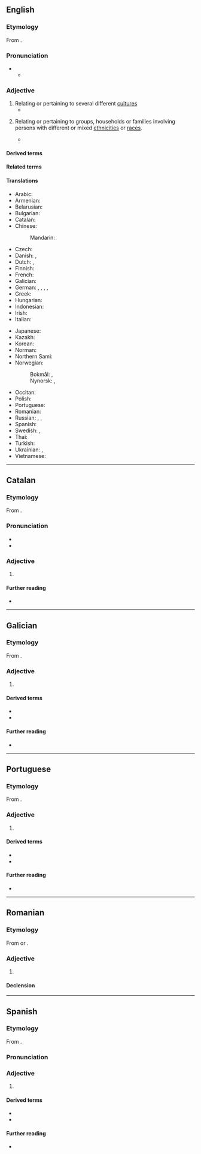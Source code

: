 ==English==

===Etymology===
From {{af|en|multi-|cultural}}.

===Pronunciation===
* {{IPA|en|/ˌmʌltiˈkʌltʃəɹəl/}}
** {{audio|en|en-us-multicultural.ogg|Audio (Mid-Atlantic)}}

===Adjective===
{{en-adj}}

# Relating or pertaining to several different [[culture]]s
#* {{quote-journal|en|31 October 2001|text=Viewed from the boardrooms of Britain, the market is becoming more '''multicultural''' than could have been imagined just five years ago.|url=http://www.guardian.co.uk/racism/Story/0,2763,583454,00.html|work=The Guardian}}
# {{lb|en|euphemism}} Relating or pertaining to groups, households or families involving persons with different or mixed [[ethnicity|ethnicities]] or [[race]]s.
#*  {{quote-web|en|text=Bedgood, whose father is African American and mother is Caucasian, says he's struggling to deal with such hatred. He grew up in Santa Clarita and says he could not have imagined something like this happening in a quiet community with many '''multicultural''' families.|url=https://abc13.com/archive/8026476/|work=ABC13|year=2011}}

====Derived terms====
{{col4|en
|multicult
|multiculti
|multiculturalise
|multiculturalism
|multiculturalist
|multiculturalistic
|multiculturality
|multiculturalize
|Multicultural London English
|multiculturally
}}

====Related terms====
{{col4|en
|acultural
|aculture
|alethocultural
|alethoculture
|anticultural
|anticulture
|bicultural
|biculture
|countercultural
|counterculture
|demicultural
|demiculture
|ethnocultural
|ethnoculture
|intercultural
|interculture
|intracultural
|intraculture
|metacultural
|metaculture
|monocultural
|monoculture
|multiculture
|noncultural
|nonculture
|pluricultural
|pluriculture
|polycultural
|polyculture
|quadricultural
|quadriculture
|pseudocultural
|pseudoculture
|quasicultural
|quasiculture
|religiocultural
|religioculture
|semicultural
|semiculture
|sociocultural
|socioculture
|subcultural
|subculture
|supercultural
|superculture
|supracultural
|supraculture
|technocultural
|technoculture
|transcultural
|transculture
|tricultural
|triculture
|uncultural
|unculture
|unicultural
|uniculture
}}

====Translations====
{{trans-top|relating to several different cultures}}
* Arabic: {{t-needed|ar}}
* Armenian: {{t|hy|բազմամշակութային}}
* Belarusian: {{t|be|мультыкульту́рны}}
* Bulgarian: {{t|bg|междукултурен|m}}
* Catalan: {{t|ca|multicultural}}
* Chinese:
*: Mandarin: {{t|cmn|[[多元文化]][[的]]|tr=duōyuán wénhuà de}}
* Czech: {{t|cs|multikulturní}}
* Danish: {{t|da|flerkulturell}}, {{t|da|multikulturell}}
* Dutch: {{t+|nl|multicultureel}}, {{t+|nl|multiculturele}}
* Finnish: {{t+|fi|monikulttuurinen}}
* French: {{t+|fr|multiculturel}}
* Galician: {{t|gl|multicultural|m|f}}
* German: {{t+|de|multikulturell}}, {{t+|de|multikulti}}, {{t|de|multi-kulti}}, {{t|de|Multikulti-}}, {{t|de|Multikultur-}}
* Greek: {{t+|el|πολυπολιτισμικός}}
* Hungarian: {{t+|hu|multikulturális}}
* Indonesian: {{t|id|multikultural}}
* Irish: {{t|ga|ilchultúrtha}}
* Italian: {{t|it|multiculturale}}
{{trans-mid}}
* Japanese: {{t-needed|ja}}
* Kazakh: {{t|kk|мультимәдени}}
* Korean: {{t-needed|ko}}
* Norman: {{t|nrf|multitchultuthel}} {{q|Jersey}}
* Northern Sami: {{t|se|máŋggakultuvrralaš}}
* Norwegian:
*: Bokmål: {{t|nb|flerkulturell}}, {{t|nb|multikulturell}}
*: Nynorsk: {{t|nn|fleirkulturell}}, {{t|nn|multikulturell}}
* Occitan: {{t|oc|pluricultural}}
* Polish: {{t+|pl|wielokulturowy|m}}
* Portuguese: {{t|pt|multicultural}}
* Romanian: {{t|ro|multicultural}}
* Russian: {{t+|ru|мультикульту́рный}}, {{t|ru|относя́щийся к ра́зным культу́рам}}, {{t|ru|многокульту́рный}}
* Spanish: {{t+|es|multicultural}}
* Swedish: {{t+|sv|mångkulturell}}, {{t+|sv|multikulturell}}
* Thai: {{t-needed|th}}
* Turkish: {{t|tr|çokkültürlü}}
* Ukrainian: {{t|uk|мультикульту́рний}}, {{t|uk|багатокульту́рний}}
* Vietnamese: {{t-needed|vi}}
{{trans-bottom}}

----

==Catalan==

===Etymology===
From {{prefix|ca|multi|cultural}}.

===Pronunciation===
* {{ca-IPA}}
* {{rhymes|ca|al|s=5}}

===Adjective===
{{ca-adj|mf}}

# {{l|en|multicultural}}

====Further reading====
* {{R:IEC2}}

----

==Galician==

===Etymology===
From {{prefix|gl|multi|cultural}}.

===Adjective===
{{gl-adj|pl=multiculturais}}

# {{l|gl|multicultural}}

====Derived terms====
* {{l|gl|multiculturalidade}}
* {{l|gl|multiculturalismo}}

====Further reading====
* {{R:es:DRAE}}

----

==Portuguese==

===Etymology===
From {{prefix|pt|multi|cultural}}.

===Adjective===
{{pt-adj}}

# {{l|en|multicultural}} {{gloss|encompassing several cultures}}

====Derived terms====
* {{l|pt|multiculturalidade}}
* {{l|pt|multiculturalismo}}

====Further reading====
* {{R:pt:Priberam}}

----

==Romanian==

===Etymology===
From {{bor|ro|en|multicultural}} or {{bor|ro|fr|multiculturel}}.

===Adjective===
{{ro-adj}}

# {{l|en|multicultural}}

====Declension====
{{ro-decl-adj}}

----

==Spanish==

===Etymology===
From {{prefix|es|multi|cultural}}.

===Pronunciation===
{{es-IPA}}

===Adjective===
{{es-adj}}

# {{l|es|multicultural}}
#: {{syn|es|pluricultural}}

====Derived terms====
* {{l|es|multiculturalidad}}
* {{l|es|multiculturalismo}}

====Further reading====
* {{R:es:DRAE}}